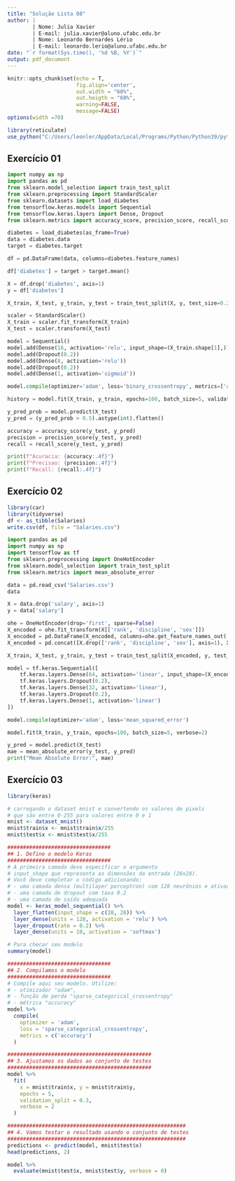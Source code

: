 ---
title: "Solução Lista 08"
author: |
        | Nome: Julia Xavier
        | E-mail: julia.xavier@aluno.ufabc.edu.br
        | Nome: Leonardo Bernardes Lério
        | E-mail: leonardo.lerio@aluno.ufabc.edu.br
date: "`r format(Sys.time(), '%d %B, %Y')`"
output: pdf_document
---

```{r setup, include=FALSE}
knitr::opts_chunk$set(echo = T,
                      fig.align='center',
                      out.width = "60%",
                      out.heigth = "60%",
                      warning=FALSE,
                      message=FALSE)
options(width =70)

library(reticulate)
use_python("C:/Users/leonler/AppData/Local/Programs/Python/Python39/python.exe")
```

## Exercício 01
```{python}
import numpy as np
import pandas as pd
from sklearn.model_selection import train_test_split
from sklearn.preprocessing import StandardScaler
from sklearn.datasets import load_diabetes
from tensorflow.keras.models import Sequential
from tensorflow.keras.layers import Dense, Dropout
from sklearn.metrics import accuracy_score, precision_score, recall_score

diabetes = load_diabetes(as_frame=True)
data = diabetes.data
target = diabetes.target

df = pd.DataFrame(data, columns=diabetes.feature_names)

df['diabetes'] = target > target.mean()

X = df.drop('diabetes', axis=1)
y = df['diabetes']

X_train, X_test, y_train, y_test = train_test_split(X, y, test_size=0.2, random_state=42)

scaler = StandardScaler()
X_train = scaler.fit_transform(X_train)
X_test = scaler.transform(X_test)

model = Sequential()
model.add(Dense(16, activation='relu', input_shape=(X_train.shape[1],)))
model.add(Dropout(0.2))
model.add(Dense(8, activation='relu'))
model.add(Dropout(0.2))
model.add(Dense(1, activation='sigmoid'))

model.compile(optimizer='adam', loss='binary_crossentropy', metrics=['accuracy'])

history = model.fit(X_train, y_train, epochs=100, batch_size=5, validation_split=0.2, verbose=2)

y_pred_prob = model.predict(X_test)
y_pred = (y_pred_prob > 0.5).astype(int).flatten()

accuracy = accuracy_score(y_test, y_pred)
precision = precision_score(y_test, y_pred)
recall = recall_score(y_test, y_pred)

print(f"Acuracia: {accuracy:.4f}")
print(f"Precisao: {precision:.4f}")
print(f"Recall: {recall:.4f}")
```

## Exercício 02
```{R}
library(car)
library(tidyverse)
df <- as_tibble(Salaries)
write.csv(df, file = "Salaries.csv")
```

```{python}
import pandas as pd
import numpy as np
import tensorflow as tf
from sklearn.preprocessing import OneHotEncoder
from sklearn.model_selection import train_test_split
from sklearn.metrics import mean_absolute_error

data = pd.read_csv('Salaries.csv')
data

X = data.drop('salary', axis=1)
y = data['salary']

ohe = OneHotEncoder(drop='first', sparse=False)
X_encoded = ohe.fit_transform(X[['rank', 'discipline', 'sex']])
X_encoded = pd.DataFrame(X_encoded, columns=ohe.get_feature_names_out(['rank', 'discipline', 'sex']), index=X.index)
X_encoded = pd.concat([X.drop(['rank', 'discipline', 'sex'], axis=1), X_encoded], axis=1)

X_train, X_test, y_train, y_test = train_test_split(X_encoded, y, test_size=0.2, random_state=42)

model = tf.keras.Sequential([
    tf.keras.layers.Dense(64, activation='linear', input_shape=(X_encoded.shape[1],)),
    tf.keras.layers.Dropout(0.2),
    tf.keras.layers.Dense(32, activation='linear'),
    tf.keras.layers.Dropout(0.2),
    tf.keras.layers.Dense(1, activation='linear')
])

model.compile(optimizer='adam', loss='mean_squared_error')

model.fit(X_train, y_train, epochs=100, batch_size=5, verbose=2)

y_pred = model.predict(X_test)
mae = mean_absolute_error(y_test, y_pred)
print("Mean Absolute Error:", mae)
```


## Exercício 03
```{R}
library(keras)

# carregando o dataset mnist e convertendo os valores de pixels
# que são entre 0-255 para valores entre 0 e 1
mnist <- dataset_mnist()
mnist$train$x <- mnist$train$x/255
mnist$test$x <- mnist$test$x/255

#################################
## 1. Define o modelo Keras
#################################
# A primeira camada deve especificar o argumento
# input_shape que representa as dimensões da entrada (28x28).
# Você deve completar o código adicionando:
# - uma camada densa (multilayer perceptron) com 128 neurônios e ativação relu
# - uma camada de dropout com taxa 0.2
# - uma camada de saída adequada
model <- keras_model_sequential() %>%
  layer_flatten(input_shape = c(28, 28)) %>%
  layer_dense(units = 128, activation = 'relu') %>%
  layer_dropout(rate = 0.2) %>%
  layer_dense(units = 10, activation = 'softmax')

# Para checar seu modelo
summary(model)

#################################
## 2. Compilamos o modelo
#################################
# Compile aqui seu modelo. Utilize:
# - otimizador "adam",
# - função de perda "sparse_categorical_crossentropy"
# - métrica "accuracy"
model %>%
  compile(
    optimizer = 'adam',
    loss = 'sparse_categorical_crossentropy',
    metrics = c('accuracy')
  )

##############################################
## 3. Ajustamos os dados ao conjunto de testes
##############################################
model %>%
  fit(
    x = mnist$train$x, y = mnist$train$y,
    epochs = 5,
    validation_split = 0.3,
    verbose = 2
  )

#########################################################
## 4. Vamos testar o resultado usando o conjunto de testes
#########################################################
predictions <- predict(model, mnist$test$x)
head(predictions, 2)

model %>%
  evaluate(mnist$test$x, mnist$test$y, verbose = 0)

```